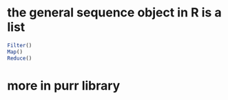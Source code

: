# the general sequence object in R is a list

```r

Filter()
Map()
Reduce()

```

# more in purr library
